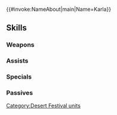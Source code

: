 {{#invoke:NameAbout|main|Name=Karla}}{{HeroPage Tabs}}
{{Hero Infobox
|Name=Karla
|Title=Sun-Piercing Steel
|WeaponType=Blue Lance
|MoveType=Infantry
|Origin=Fire Emblem: The Blazing Blade
|Gender=Female
|actorEN=Allegra Clark
|actorJP=諏訪彩花
|artist=北千里
|additionDate=January 17, 2022
|releaseDate=January 17, 2022
|cv1=6
|cv2=1100200
|TagID=ハタリカアラ
|InternalID=761
|Properties=special,specRate_202502
|description=A swordswoman known as the Sword Vassal. Looking to test her limits at Hatari's festival, where many a proud fighter has gathered. Appears in Fire Emblem: The Blazing Blade.
}}
{{Stats Page
|Lv1HP=19|Lv1ATK=10|Lv1SPD=12|Lv1DEF=7|Lv1RES=6
|GRHP=50|GRATK=70|GRSPD=70|GRDEF=55|GRRES=50
}}
==Skills==
===Weapons===
{{Weapons Table
|weapon1=Iron Lance
|weapon1Default=1
|weapon1Unlock=1
|weapon2=Steel Lance
|weapon2Default=2
|weapon2Unlock=2
|weapon3=Silver Lance
|weapon3Default=4
|weapon3Unlock=3
|weapon4=Dryblade Lance
|weapon4Default=5
|weapon4Unlock=5
}}
===Assists===
{{Assists Table}}
===Specials===
{{Specials Table
|special1=Dragon Gaze
|special1Default=4
|special1Unlock=3
|special2=Draconic Aura
|special2Unlock=4
}}
===Passives===
{{Passives Table
|passiveB1=Special Spiral 1
|passiveB2=Special Spiral 2
|passiveB3=Special Spiral 3
|passiveB1Unlock=1
|passiveB2Unlock=2
|passiveB3Unlock=4
|passiveC1=Odd Tempest 1
|passiveC2=Odd Tempest 2
|passiveC3=Odd Tempest 3
|passiveC1Unlock=3
|passiveC2Unlock=4
|passiveC3Unlock=5
}}
{{Heroes Navbox}}
[[Category:Desert Festival units]]